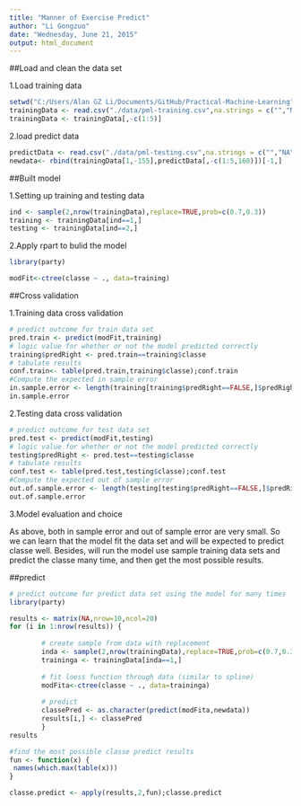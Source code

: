 ```yaml
---
title: "Manner of Exercise Predict"
author: "Li Gongzuo"
date: "Wednesday, June 21, 2015"
output: html_document
---
```


##Load and clean the data set
 
1.Load training data
```r
setwd("C:/Users/Alan GZ Li/Documents/GitHub/Practical-Machine-Learning")
trainingData <- read.csv("./data/pml-training.csv",na.strings = c("","NA","#DIV/0!"))
trainingData <- trainingData[,-c(1:5)]
```

2.load predict data
```r
predictData <- read.csv("./data/pml-testing.csv",na.strings = c("","NA","#DIV/0!"),)
newdata<- rbind(trainingData[1,-155],predictData[,-c(1:5,160)])[-1,]

```

##Built model

1.Setting up training and testing data

```r
ind <- sample(2,nrow(trainingData),replace=TRUE,prob=c(0.7,0.3))
training <- trainingData[ind==1,]
testing <- trainingData[ind==2,]
```


2.Apply rpart to bulid the model

```r
library(party)
```

```r
modFit<-ctree(classe ~ ., data=training)
```

##Cross validation

1.Training data cross validation
```r
# predict outcome for train data set
pred.train <- predict(modFit,training)
# logic value for whether or not the model predicted correctly
training$predRight <- pred.train==training$classe
# tabulate results
conf.train<- table(pred.train,training$classe);conf.train
#Compute the expected in sample error
in.sample.error <- length(training[training$predRight==FALSE,]$predRight)/length(training$predRight)
in.sample.error

```

2.Testing data cross validation
```r
# predict outcome for test data set
pred.test <- predict(modFit,testing)
# logic value for whether or not the model predicted correctly
testing$predRight <- pred.test==testing$classe
# tabulate results
conf.test <- table(pred.test,testing$classe);conf.test
#Compute the expected out of sample error
out.of.sample.error <- length(testing[testing$predRight==FALSE,]$predRight)/length(testing$predRight)
out.of.sample.error

```

3.Model evaluation and choice

As above, both in sample error and out of sample error are very small. So we can learn that the model fit the data set and will be expected to predict classe well. Besides, will run the model use sample training data sets and predict the classe many time, and then get the most possible results.

##predict 

```r
# predict outcome for predict data set using the model for many times
library(party)
```

```r
results <- matrix(NA,nrow=10,ncol=20)
for (i in 1:nrow(results)) {
        
        # create sample from data with replacement
        inda <- sample(2,nrow(trainingData),replace=TRUE,prob=c(0.7,0.3))
        traininga <- trainingData[inda==1,]
                
        # fit loess function through data (similar to spline)
        modFita<-ctree(classe ~ ., data=traininga)
        
        # predict
        classePred <- as.character(predict(modFita,newdata))
        results[i,] <- classePred
        }
results

#find the most possible classe predict results
fun <- function(x) {
 names(which.max(table(x)))
}

classe.predict <- apply(results,2,fun);classe.predict

```
